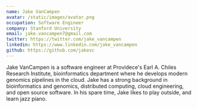 ```yaml
---
name: Jake VanCampen
avatar: /static/images/avatar.png
occupation: Software Engineer
company: Stanford University
email: jake.vancampen7@gmail.com
twitter: https://twitter.com/jake_vancampen
linkedin: https://www.linkedin.com/jake_vancampen
github: https://github.com/jakevc
---
```


Jake VanCampen is a software engineer at Providece's Earl A. Chiles Research Institute, bioinformatics department where he develops modern genomics pipelines in the cloud. Jake has a strong background in bioinformatics and genomics, distributed computing, cloud engineering, and open source software. In his spare time, Jake likes to play outside, and learn jazz piano.



